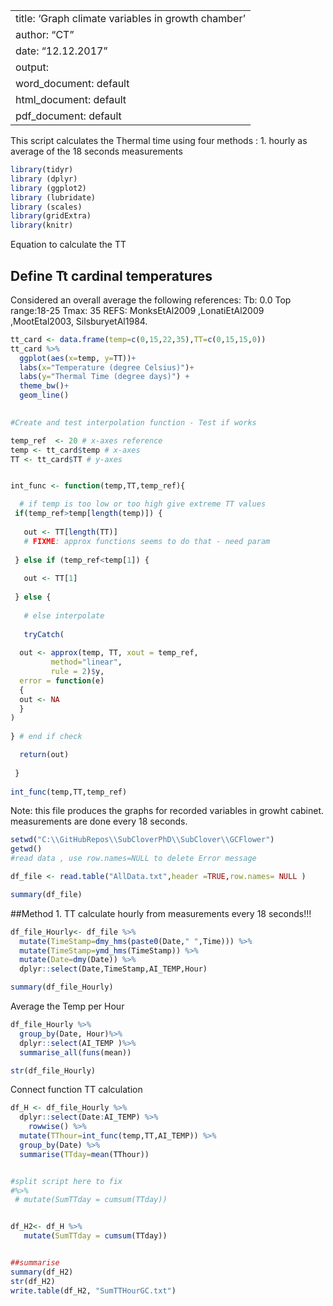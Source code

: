 
---
title: 'Graph climate variables in growth chamber '
author: "CT"
date: "12.12.2017"
output:
  word_document: default
  html_document: default
  pdf_document: default
---

This script calculates the Thermal time using four methods : 
1. hourly as average of the 18 seconds measurements 


```r
library(tidyr)
library (dplyr)
library (ggplot2)
library (lubridate)
library (scales)
library(gridExtra)
library(knitr)
```

Equation  to calculate the TT 



## Define Tt cardinal temperatures

Considered an overall average the following references:
Tb: 0.0
Top range:18-25
Tmax: 35
REFS: MonksEtAl2009	,LonatiEtAl2009	,MootEtal2003, SilsburyetAl1984. 
							
```r

tt_card <- data.frame(temp=c(0,15,22,35),TT=c(0,15,15,0))
tt_card %>%
  ggplot(aes(x=temp, y=TT))+
  labs(x="Temperature (degree Celsius)")+
  labs(y="Thermal Time (degree days)") +
  theme_bw()+
  geom_line()
  
```



```r

 

#Create and test interpolation function - Test if works 

temp_ref  <- 20 # x-axes reference
temp <- tt_card$temp # x-axes
TT <- tt_card$TT # y-axes


int_func <- function(temp,TT,temp_ref){

  # if temp is too low or too high give extreme TT values
 if(temp_ref>temp[length(temp)]) {
   
   out <- TT[length(TT)] 
   # FIXME: approx functions seems to do that - need param
   
 } else if (temp_ref<temp[1]) {
   
   out <- TT[1]
   
 } else {
   
   # else interpolate
   
   tryCatch(  
   
  out <- approx(temp, TT, xout = temp_ref, 
         method="linear", 
         rule = 2)$y,
  error = function(e) 
  {
  out <- NA
  }
) 
  
} # end if check

  return(out)  
  
 }
  
int_func(temp,TT,temp_ref)


```




Note: this file produces the graphs for recorded variables in growht cabinet. measurements are done every 18 seconds. 

```r

setwd("C:\\GitHubRepos\\SubCloverPhD\\SubClover\\GCFlower")
getwd()
#read data , use row.names=NULL to delete Error message 

df_file <- read.table("AllData.txt",header =TRUE,row.names= NULL )

```

```r
summary(df_file)
```

##Method 1. TT calculate hourly from measurements every 18 seconds!!!  

```r

df_file_Hourly<- df_file %>%
  mutate(TimeStamp=dmy_hms(paste0(Date," ",Time))) %>%
  mutate(TimeStamp=ymd_hms(TimeStamp)) %>%
  mutate(Date=dmy(Date)) %>%
  dplyr::select(Date,TimeStamp,AI_TEMP,Hour)

summary(df_file_Hourly)
```
Average the Temp per Hour

```r

df_file_Hourly %>%
  group_by(Date, Hour)%>%
  dplyr::select(AI_TEMP )%>%
  summarise_all(funs(mean))

str(df_file_Hourly)


```

Connect function TT calculation 


```r


df_H <- df_file_Hourly %>%
  dplyr::select(Date:AI_TEMP) %>%
    rowwise() %>%
  mutate(TThour=int_func(temp,TT,AI_TEMP)) %>%
  group_by(Date) %>%
  summarise(TTday=mean(TThour))


#split script here to fix 
#%>% 
 # mutate(SumTTday = cumsum(TTday))


df_H2<- df_H %>%
   mutate(SumTTday = cumsum(TTday))


##summarise 
summary(df_H2)
str(df_H2)
write.table(df_H2, "SumTTHourGC.txt")


```

 

